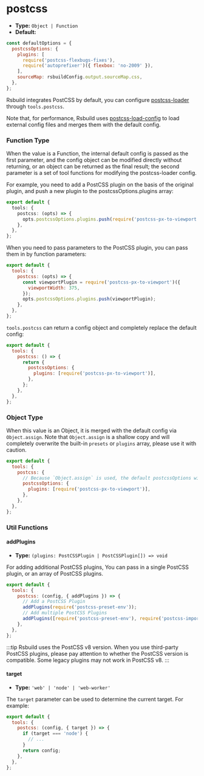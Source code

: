 # postcss

- **Type:** `Object | Function`
- **Default:**

```js
const defaultOptions = {
  postcssOptions: {
    plugins: [
      require('postcss-flexbugs-fixes'),
      require('autoprefixer')({ flexbox: 'no-2009' }),
    ],
    sourceMap: rsbuildConfig.output.sourceMap.css,
  },
};
```

Rsbuild integrates PostCSS by default, you can configure [postcss-loader](https://github.com/webpack-contrib/postcss-loader) through `tools.postcss`.

Note that, for performance, Rsbuild uses [postcss-load-config](https://github.com/postcss/postcss-load-config) to load external config files and merges them with the default config.

### Function Type

When the value is a Function, the internal default config is passed as the first parameter, and the config object can be modified directly without returning, or an object can be returned as the final result; the second parameter is a set of tool functions for modifying the postcss-loader config.

For example, you need to add a PostCSS plugin on the basis of the original plugin, and push a new plugin to the postcssOptions.plugins array:

```ts
export default {
  tools: {
    postcss: (opts) => {
      opts.postcssOptions.plugins.push(require('postcss-px-to-viewport'));
    },
  },
};
```

When you need to pass parameters to the PostCSS plugin, you can pass them in by function parameters:

```js
export default {
  tools: {
    postcss: (opts) => {
      const viewportPlugin = require('postcss-px-to-viewport')({
        viewportWidth: 375,
      });
      opts.postcssOptions.plugins.push(viewportPlugin);
    },
  },
};
```

`tools.postcss` can return a config object and completely replace the default config:

```js
export default {
  tools: {
    postcss: () => {
      return {
        postcssOptions: {
          plugins: [require('postcss-px-to-viewport')],
        },
      };
    },
  },
};
```

### Object Type

When this value is an Object, it is merged with the default config via `Object.assign`. Note that `Object.assign` is a shallow copy and will completely overwrite the built-in `presets` or `plugins` array, please use it with caution.

```js
export default {
  tools: {
    postcss: {
      // Because `Object.assign` is used, the default postcssOptions will be overwritten.
      postcssOptions: {
        plugins: [require('postcss-px-to-viewport')],
      },
    },
  },
};
```

### Util Functions

#### addPlugins

- **Type:** `(plugins: PostCSSPlugin | PostCSSPlugin[]) => void`

For adding additional PostCSS plugins, You can pass in a single PostCSS plugin, or an array of PostCSS plugins.

```js
export default {
  tools: {
    postcss: (config, { addPlugins }) => {
      // Add a PostCSS Plugin
      addPlugins(require('postcss-preset-env'));
      // Add multiple PostCSS Plugins
      addPlugins([require('postcss-preset-env'), require('postcss-import')]);
    },
  },
};
```

:::tip
Rsbuild uses the PostCSS v8 version. When you use third-party PostCSS plugins, please pay attention to whether the PostCSS version is compatible. Some legacy plugins may not work in PostCSS v8.
:::

#### target

- **Type:** `'web' | 'node' | 'web-worker'`

The `target` parameter can be used to determine the current target. For example:

```js
export default {
  tools: {
    postcss: (config, { target }) => {
      if (target === 'node') {
        // ...
      }
      return config;
    },
  },
};
```
